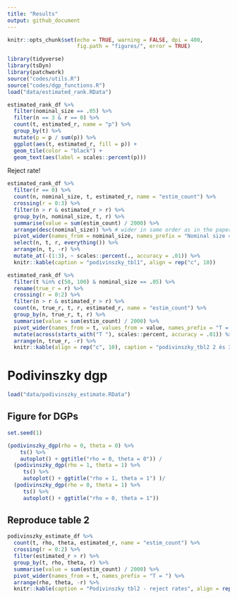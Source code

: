 ```yaml
---
title: "Results"
output: github_document
---
```


```r
knitr::opts_chunk$set(echo = TRUE, warning = FALSE, dpi = 400, 
                      fig.path = "figures/", error = TRUE)
```

```r
library(tidyverse)
library(tsDyn)
library(patchwork)
source("codes/utils.R")
source("codes/dgp_functions.R")
load("data/estimated_rank.RData")
```

```r
estimated_rank_df %>% 
  filter(nominal_size == .05) %>% 
  filter(n == 3 & r == 0) %>% 
  count(t, estimated_r, name = "p") %>% 
  group_by(t) %>% 
  mutate(p = p / sum(p)) %>% 
  ggplot(aes(t, estimated_r, fill = p)) + 
  geom_tile(color = "black") + 
  geom_text(aes(label = scales::percent(p)))
```

Reject rate!

```r
estimated_rank_df %>% 
  filter(r == 0) %>% 
  count(n, nominal_size, t, estimated_r, name = "estim_count") %>% 
  crossing(r = 0:3) %>% 
  filter(n > r & estimated_r > r) %>% 
  group_by(n, nominal_size, t, r) %>% 
  summarise(value = sum(estim_count) / 2000) %>% 
  arrange(desc(nominal_size)) %>% # wider in same order as in the paper
  pivot_wider(names_from = nominal_size, names_prefix = "Nominal size = ", values_fill = 0) %>% 
  select(n, t, r, everything()) %>% 
  arrange(n, t, -r) %>% 
  mutate_at(-(1:3), ~ scales::percent(., accuracy = .01)) %>% 
  knitr::kable(caption = "podivinszky_tbl1", align = rep("c", 10))
```

```r
estimated_rank_df %>% 
  filter(t %in% c(50, 100) & nominal_size == .05) %>%
  rename(true_r = r) %>% 
  crossing(r = 0:2) %>% 
  filter(n > r & estimated_r > r) %>% 
  count(n, true_r, t, r, estimated_r, name = "estim_count") %>% 
  group_by(n, true_r, t, r) %>% 
  summarise(value = sum(estim_count) / 2000) %>% 
  pivot_wider(names_from = t, values_from = value, names_prefix = "T = ", values_fill = 0) %>% 
  mutate(across(starts_with("T "), scales::percent, accuracy = .01)) %>% 
  arrange(n, true_r, -r) %>% 
  knitr::kable(align = rep("c", 10), caption = "podivinszky_tbl2 2 és 3 idősoron futók csak")

```

# Podivinszky dgp

```r
load("data/podivinszky_estimate.RData")
```

## Figure for DGPs

```r
set.seed(1)

(podivinszky_dgp(rho = 0, theta = 0) %>% 
    ts() %>% 
    autoplot() + ggtitle("rho = 0, theta = 0")) /
  (podivinszky_dgp(rho = 1, theta = 1) %>% 
     ts() %>% 
     autoplot() + ggtitle("rho = 1, theta = 1") )/
  (podivinszky_dgp(rho = 0, theta = 1) %>% 
     ts() %>% 
     autoplot() + ggtitle("rho = 0, theta = 1"))
```



## Reproduce table 2

```r
podivinszky_estimate_df %>% 
  count(t, rho, theta, estimated_r, name = "estim_count") %>% 
  crossing(r = 0:2) %>% 
  filter(estimated_r > r) %>% 
  group_by(t, rho, theta, r) %>% 
  summarise(value = sum(estim_count) / 2000) %>% 
  pivot_wider(names_from = t, names_prefix = "T = ") %>% 
  arrange(rho, theta, -r) %>% 
  knitr::kable(caption = "Podivinszky tbl2 - reject rates", align = rep("c", 6))

```

